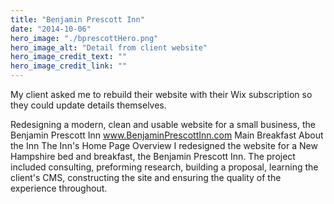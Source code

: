 ```yaml
---
title: "Benjamin Prescott Inn"
date: "2014-10-06"
hero_image: "./bprescottHero.png"
hero_image_alt: "Detail from client website"
hero_image_credit_text: ""
hero_image_credit_link: ""
---
```

My client asked me to rebuild their website with their Wix subscription so they could update details themselves.

Redesigning a modern, clean and usable website for a small business, the Benjamin Prescott Inn
www.BenjaminPrescottInn.com
Main
Breakfast
About the Inn
The Inn's Home Page
Overview
I redesigned the website for a New Hampshire bed and breakfast, the Benjamin Prescott Inn. The project included consulting, preforming research, building a proposal, learning the client's CMS, constructing the site and ensuring the quality of the experience throughout.
